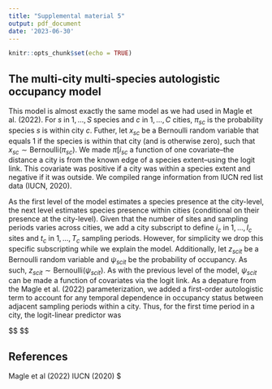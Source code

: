 ```yaml
---
title: "Supplemental material 5"
output: pdf_document
date: '2023-06-30'
---
```


```r
knitr::opts_chunk$set(echo = TRUE)
```

## The multi-city multi-species autologistic occupancy model


This model is almost exactly the same model as we had used in Magle et al. (2022). For $s$ in $1,...,S$ species and $c$ in $1,...,C$ cities, $\pi_{sc}$ is the probability species $s$ is within city $c$. Futher, let $x_{sc}$ be a Bernoulli random variable that equals 1 if the species is within that city (and is otherwise zero), such that $x_{sc} \sim \text{Bernoulli}(\pi_{sc})$. We made $\pi[i_{sc}$ a function of one covariate--the distance a city is from the known edge of a species extent--using the logit link. This covariate was positive if a city was within a species extent and negative if it was outside. We compiled range information from IUCN red list data (IUCN, 2020).

As the first level of the model estimates a species presence at the city-level, the next level estimates species presence within cities (conditional on their presence at the city-level). Given that the number of sites and sampling periods varies across cities, we add a city subscript to define $i_c$ in $1,...,I_c$ sites  and $t_c$ in $1,...,T_c$ sampling periods. However, for simplicity we drop this specific subscripting while we explain the model. Additionally, let $z_{scit}$ be a Bernoulli random variable and $\psi_{scit}$ be the probability of occupancy. As such, $z_{scit} \sim \text{Bernoulli}(\psi_{scit})$. As with the previous level of the model, $\psi_{scit}$ can be made a function of covariates via the logit link. As a depature from the Magle et al. (2022) parameterization, we added a first-order autologistic term to account for any temporal dependence in occupancy status between adjacent sampling periods within a city. Thus, for the first time period in a city, the logit-linear predictor was

$$
\begin{equation}
\text{logit}()

\end{equation}
$$




## References
Magle et al (2022)
IUCN (2020)
$